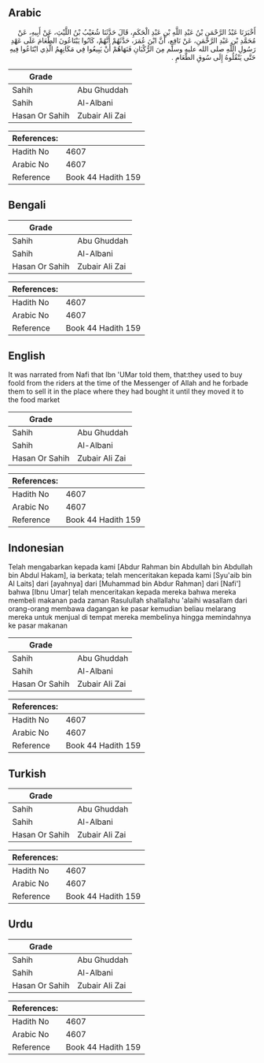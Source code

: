 ## Arabic


<div dir="rtl" lang="ar" style={{fontSize:'larger',backgroundColor:'#f8f9fa',padding:20}}>
أَخْبَرَنَا عَبْدُ الرَّحْمَنِ بْنُ عَبْدِ اللَّهِ بْنِ عَبْدِ الْحَكَمِ، قَالَ حَدَّثَنَا شُعَيْبُ بْنُ اللَّيْثِ، عَنْ أَبِيهِ، عَنْ مُحَمَّدِ بْنِ عَبْدِ الرَّحْمَنِ، عَنْ نَافِعٍ، أَنَّ ابْنَ عُمَرَ، حَدَّثَهُمْ أَنَّهُمْ، كَانُوا يَبْتَاعُونَ الطَّعَامَ عَلَى عَهْدِ رَسُولِ اللَّهِ صلى الله عليه وسلم مِنَ الرُّكْبَانِ فَنَهَاهُمْ أَنْ يَبِيعُوا فِي مَكَانِهِمُ الَّذِي ابْتَاعُوا فِيهِ حَتَّى يَنْقُلُوهُ إِلَى سُوقِ الطَّعَامِ ‏.‏
</div>
<div style={{backgroundColor:'#f8f9fa',padding:20, marginBottom: 10}}><table> <thead> <tr> <th>Grade</th> <th></th> </tr> </thead> <tbody> <tr><td>Sahih</td><td>Abu Ghuddah</td></tr><tr><td>Sahih</td><td>Al-Albani</td></tr><tr><td>Hasan Or Sahih</td><td>Zubair Ali Zai</td></tr></tbody></table><table> <thead> <tr> <th>References:</th> <th></th> </tr> </thead> <tbody><tr><td>Hadith No</td><td>4607</td></tr><tr><td>Arabic No</td><td>4607</td></tr><tr><td>Reference</td><td>Book 44 Hadith 159</td></tr></tbody></table></div>

## Bengali


<div dir="ltr" lang="bn" style={{fontSize:'larger',backgroundColor:'#f8f9fa',padding:20}}>

</div>
<div style={{backgroundColor:'#f8f9fa',padding:20, marginBottom: 10}}><table> <thead> <tr> <th>Grade</th> <th></th> </tr> </thead> <tbody> <tr><td>Sahih</td><td>Abu Ghuddah</td></tr><tr><td>Sahih</td><td>Al-Albani</td></tr><tr><td>Hasan Or Sahih</td><td>Zubair Ali Zai</td></tr></tbody></table><table> <thead> <tr> <th>References:</th> <th></th> </tr> </thead> <tbody><tr><td>Hadith No</td><td>4607</td></tr><tr><td>Arabic No</td><td>4607</td></tr><tr><td>Reference</td><td>Book 44 Hadith 159</td></tr></tbody></table></div>

## English


<div dir="ltr" lang="en" style={{fontSize:'larger',backgroundColor:'#f8f9fa',padding:20}}>
It was narrated from Nafi that Ibn 'UMar told them, that:they used to buy foold from the riders at the time of the Messenger of Allah and he forbade them to sell it in the place where they had bought it until they moved it to the food market
</div>
<div style={{backgroundColor:'#f8f9fa',padding:20, marginBottom: 10}}><table> <thead> <tr> <th>Grade</th> <th></th> </tr> </thead> <tbody> <tr><td>Sahih</td><td>Abu Ghuddah</td></tr><tr><td>Sahih</td><td>Al-Albani</td></tr><tr><td>Hasan Or Sahih</td><td>Zubair Ali Zai</td></tr></tbody></table><table> <thead> <tr> <th>References:</th> <th></th> </tr> </thead> <tbody><tr><td>Hadith No</td><td>4607</td></tr><tr><td>Arabic No</td><td>4607</td></tr><tr><td>Reference</td><td>Book 44 Hadith 159</td></tr></tbody></table></div>

## Indonesian


<div dir="ltr" lang="id" style={{fontSize:'larger',backgroundColor:'#f8f9fa',padding:20}}>
Telah mengabarkan kepada kami [Abdur Rahman bin Abdullah bin Abdullah bin Abdul Hakam], ia berkata; telah menceritakan kepada kami [Syu'aib bin Al Laits] dari [ayahnya] dari [Muhammad bin Abdur Rahman] dari [Nafi'] bahwa [Ibnu Umar] telah menceritakan kepada mereka bahwa mereka membeli makanan pada zaman Rasulullah shallallahu 'alaihi wasallam dari orang-orang membawa dagangan ke pasar kemudian beliau melarang mereka untuk menjual di tempat mereka membelinya hingga memindahnya ke pasar makanan
</div>
<div style={{backgroundColor:'#f8f9fa',padding:20, marginBottom: 10}}><table> <thead> <tr> <th>Grade</th> <th></th> </tr> </thead> <tbody> <tr><td>Sahih</td><td>Abu Ghuddah</td></tr><tr><td>Sahih</td><td>Al-Albani</td></tr><tr><td>Hasan Or Sahih</td><td>Zubair Ali Zai</td></tr></tbody></table><table> <thead> <tr> <th>References:</th> <th></th> </tr> </thead> <tbody><tr><td>Hadith No</td><td>4607</td></tr><tr><td>Arabic No</td><td>4607</td></tr><tr><td>Reference</td><td>Book 44 Hadith 159</td></tr></tbody></table></div>

## Turkish


<div dir="ltr" lang="tr" style={{fontSize:'larger',backgroundColor:'#f8f9fa',padding:20}}>

</div>
<div style={{backgroundColor:'#f8f9fa',padding:20, marginBottom: 10}}><table> <thead> <tr> <th>Grade</th> <th></th> </tr> </thead> <tbody> <tr><td>Sahih</td><td>Abu Ghuddah</td></tr><tr><td>Sahih</td><td>Al-Albani</td></tr><tr><td>Hasan Or Sahih</td><td>Zubair Ali Zai</td></tr></tbody></table><table> <thead> <tr> <th>References:</th> <th></th> </tr> </thead> <tbody><tr><td>Hadith No</td><td>4607</td></tr><tr><td>Arabic No</td><td>4607</td></tr><tr><td>Reference</td><td>Book 44 Hadith 159</td></tr></tbody></table></div>

## Urdu


<div dir="rtl" lang="ur" style={{fontSize:'larger',backgroundColor:'#f8f9fa',padding:20}}>

</div>
<div style={{backgroundColor:'#f8f9fa',padding:20, marginBottom: 10}}><table> <thead> <tr> <th>Grade</th> <th></th> </tr> </thead> <tbody> <tr><td>Sahih</td><td>Abu Ghuddah</td></tr><tr><td>Sahih</td><td>Al-Albani</td></tr><tr><td>Hasan Or Sahih</td><td>Zubair Ali Zai</td></tr></tbody></table><table> <thead> <tr> <th>References:</th> <th></th> </tr> </thead> <tbody><tr><td>Hadith No</td><td>4607</td></tr><tr><td>Arabic No</td><td>4607</td></tr><tr><td>Reference</td><td>Book 44 Hadith 159</td></tr></tbody></table></div>